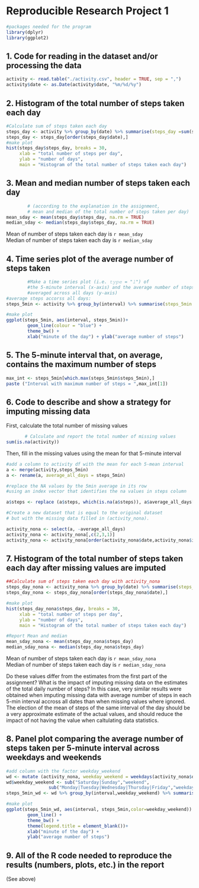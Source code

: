 
# Reproducible Research Project 1

```r
#packages needed for the program
library(dplyr)
library(ggplot2)

```

## 1. Code for reading in the dataset and/or processing the data
```r
activity <- read.table("./activity.csv", header = TRUE, sep = ",")
activity$date <- as.Date(activity$date, "%m/%d/%y")
```

## 2. Histogram of the total number of steps taken each day
```r
#Calculate sum of steps taken each day
steps_day <- activity %>% group_by(date) %>% summarise(steps_day =sum(steps))
steps_day <- steps_day[order(steps_day$date),] 
#make plot
hist(steps_day$steps_day, breaks = 30,
     xlab = "total number of steps per day", 
     ylab = "number of days", 
     main = "Histogram of the total number of steps taken each day")
```

## 3. Mean and median number of steps taken each day
```r
        # (according to the explanation in the assignment,
        # mean and median of the total number of steps taken per day)
mean_sday <- mean(steps_day$steps_day, na.rm = TRUE)
median_sday <- median(steps_day$steps_day, na.rm = TRUE)
```
Mean of number of steps taken each day is `r mean_sday`  
Median of number of steps taken each day is `r median_sday`  

## 4. Time series plot of the average number of steps taken

```r
        #Make a time series plot (i.e. 𝚝𝚢𝚙𝚎 = "𝚕") of
        #the 5-minute interval (x-axis) and the average number of steps taken, 
        #averaged across all days (y-axis)
#average steps accorss all days:
steps_5min <- activity %>% group_by(interval) %>% summarise(steps_5min =mean(steps, na.rm=TRUE))

#make plot
ggplot(steps_5min, aes(interval, steps_5min))+
        geom_line(colour = "blue") +
        theme_bw() +
        xlab("minute of the day") + ylab("average number of steps")
```


## 5. The 5-minute interval that, on average, contains the maximum number of steps

```r
max_int <- steps_5min[which.max(steps_5min$steps_5min),]
paste ("Interval with maximum number of steps = ",max_int[1])
```

## 6. Code to describe and show a strategy for imputing missing data

First, calculate the total number of missing values
```r
       # Calculate and report the total number of missing values
sum(is.na(activity))
```

Then, fill in the missing values using the mean for that 5-minute interval

```r

#add a column to activity df with the mean for each 5-mean interval
a <- merge(activity,steps_5min)
a <- rename(a, average_all_days = steps_5min)

#replace the NA values by the 5min average in its row
#using an index vector that identifies the na values in steps column

a$steps <- replace (a$steps, which(is.na(a$steps)), a$average_all_days[which(is.na(a$steps))])

#Create a new dataset that is equal to the original dataset
# but with the missing data filled in (activity_nona).

activity_nona <- select(a, -average_all_days)
activity_nona <- activity_nona[,c(2,3,1)]
activity_nona <- activity_nona[order(activity_nona$date,activity_nona$interval),] 
```


## 7. Histogram of the total number of steps taken each day after missing values are imputed
```r
##Calculate sum of steps taken each day with activity_nona
steps_day_nona <- activity_nona %>% group_by(date) %>% summarise(steps_day =sum(steps))
steps_day_nona <- steps_day_nona[order(steps_day_nona$date),] 

#make plot
hist(steps_day_nona$steps_day, breaks = 30,
     xlab = "total number of steps per day", 
     ylab = "number of days", 
     main = "Histogram of the total number of steps taken each day")
```

```r
#Report Mean and median
mean_sday_nona <- mean(steps_day_nona$steps_day)
median_sday_nona <- median(steps_day_nona$steps_day)
```
Mean of number of steps taken each day is `r mean_sday_nona`  
Median of number of steps taken each day is `r median_sday_nona`

Do these values differ from the estimates from the first part of the assignment?
What is the impact of imputing missing data on the estimates of the total daily number of steps?
In this case, very similar results were obtained when imputing missing data with average number of steps in each 5-min interval accross all dates than when missing values where ignored. The election of the mean of steps of the same interval of the day should be a very approximate estimate of the actual values, and should reduce the impact of not having the value when caltulating data statistics.  

## 8. Panel plot comparing the average number of steps taken per 5-minute interval across weekdays and weekends
```r
#add column with the factor weekday_weekend
wd <- mutate (activity_nona, weekday_weekend = weekdays(activity_nona$date))
wd$weekday_weekend <- sub("Saturday|Sunday","weekend", 
                sub("Monday|Tuesday|Wednesday|Thursday|Friday","weekday",wd$weekday_weekend))
steps_5min_wd <- wd %>% group_by(interval,weekday_weekend) %>% summarise(steps_5min = mean(steps))

#make plot
ggplot(steps_5min_wd, aes(interval, steps_5min,color=weekday_weekend)) + 
        geom_line() +
        theme_bw() +
        theme(legend.title = element_blank())+
        xlab("minute of the day") + 
        ylab("average number of steps")
```


## 9. All of the R code needed to reproduce the results (numbers, plots, etc.) in the report

(See above)
